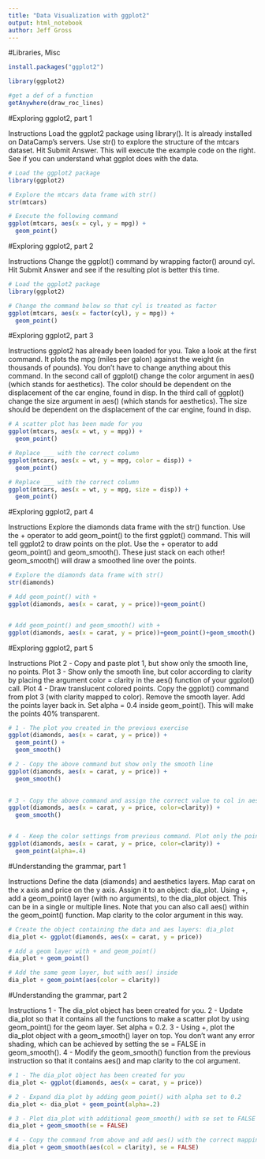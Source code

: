 ```yaml
---
title: "Data Visualization with ggplot2"
output: html_notebook
author: Jeff Gross
---
```

#Libraries, Misc
```r
install.packages("ggplot2")

library(ggplot2)

#get a def of a function
getAnywhere(draw_roc_lines)
```


#Exploring ggplot2, part 1

Instructions
Load the ggplot2 package using library(). It is already installed on DataCamp's servers.
Use str() to explore the structure of the mtcars dataset.
Hit Submit Answer. This will execute the example code on the right. See if you can understand what ggplot does with the data.
```r
# Load the ggplot2 package
library(ggplot2)

# Explore the mtcars data frame with str()
str(mtcars)

# Execute the following command
ggplot(mtcars, aes(x = cyl, y = mpg)) +
  geom_point()
```
#Exploring ggplot2, part 2

Instructions
Change the ggplot() command by wrapping factor() around cyl.
Hit Submit Answer and see if the resulting plot is better this time.
```r
# Load the ggplot2 package
library(ggplot2)

# Change the command below so that cyl is treated as factor
ggplot(mtcars, aes(x = factor(cyl), y = mpg)) +
  geom_point()
```
#Exploring ggplot2, part 3

Instructions
ggplot2 has already been loaded for you. Take a look at the first command. It plots the mpg (miles per galon) against the weight (in thousands of pounds). You don't have to change anything about this command.
In the second call of ggplot() change the color argument in aes() (which stands for aesthetics). The color should be dependent on the displacement of the car engine, found in disp.
In the third call of ggplot() change the size argument in aes() (which stands for aesthetics). The size should be dependent on the displacement of the car engine, found in disp.
```r
# A scatter plot has been made for you
ggplot(mtcars, aes(x = wt, y = mpg)) +
  geom_point()

# Replace ___ with the correct column
ggplot(mtcars, aes(x = wt, y = mpg, color = disp)) +
  geom_point()

# Replace ___ with the correct column
ggplot(mtcars, aes(x = wt, y = mpg, size = disp)) +
  geom_point()
```
#Exploring ggplot2, part 4

Instructions
Explore the diamonds data frame with the str() function.
Use the + operator to add geom_point() to the first ggplot() command. This will tell ggplot2 to draw points on the plot.
Use the + operator to add geom_point() and geom_smooth(). These just stack on each other! geom_smooth() will draw a smoothed line over the points.
```r
# Explore the diamonds data frame with str()
str(diamonds)

# Add geom_point() with +
ggplot(diamonds, aes(x = carat, y = price))+geom_point()


# Add geom_point() and geom_smooth() with +
ggplot(diamonds, aes(x = carat, y = price))+geom_point()+geom_smooth()
```
#Exploring ggplot2, part 5

Instructions
Plot 2 - Copy and paste plot 1, but show only the smooth line, no points.
Plot 3 - Show only the smooth line, but color according to clarity by placing the argument color = clarity in the aes() function of your ggplot() call.
Plot 4 - Draw translucent colored points.
Copy the ggplot() command from plot 3 (with clarity mapped to color).
Remove the smooth layer.
Add the points layer back in.
Set alpha = 0.4 inside geom_point(). This will make the points 40% transparent.
```r
# 1 - The plot you created in the previous exercise
ggplot(diamonds, aes(x = carat, y = price)) +
  geom_point() +
  geom_smooth()

# 2 - Copy the above command but show only the smooth line
ggplot(diamonds, aes(x = carat, y = price)) +
  geom_smooth()
  

# 3 - Copy the above command and assign the correct value to col in aes()
ggplot(diamonds, aes(x = carat, y = price, color=clarity)) +
  geom_smooth()


# 4 - Keep the color settings from previous command. Plot only the points with argument alpha.
ggplot(diamonds, aes(x = carat, y = price, color=clarity)) +
  geom_point(alpha=.4)
```
#Understanding the grammar, part 1

Instructions
Define the data (diamonds) and aesthetics layers. Map carat on the x axis and price on the y axis. Assign it to an object: dia_plot.
Using +, add a geom_point() layer (with no arguments), to the dia_plot object. This can be in a single or multiple lines.
Note that you can also call aes() within the geom_point() function. Map clarity to the color argument in this way.
```r
# Create the object containing the data and aes layers: dia_plot
dia_plot <- ggplot(diamonds, aes(x = carat, y = price))

# Add a geom layer with + and geom_point()
dia_plot + geom_point()

# Add the same geom layer, but with aes() inside
dia_plot + geom_point(aes(color = clarity))
```
#Understanding the grammar, part 2

Instructions
1 - The dia_plot object has been created for you.
2 - Update dia_plot so that it contains all the functions to make a scatter plot by using geom_point() for the geom layer. Set alpha = 0.2.
3 - Using +, plot the dia_plot object with a geom_smooth() layer on top. You don't want any error shading, which can be achieved by setting the se = FALSE in geom_smooth().
4 - Modify the geom_smooth() function from the previous instruction so that it contains aes() and map clarity to the col argument.
```r
# 1 - The dia_plot object has been created for you
dia_plot <- ggplot(diamonds, aes(x = carat, y = price))

# 2 - Expand dia_plot by adding geom_point() with alpha set to 0.2
dia_plot <- dia_plot + geom_point(alpha=.2)

# 3 - Plot dia_plot with additional geom_smooth() with se set to FALSE
dia_plot + geom_smooth(se = FALSE)

# 4 - Copy the command from above and add aes() with the correct mapping to geom_smooth()
dia_plot + geom_smooth(aes(col = clarity), se = FALSE)
```

